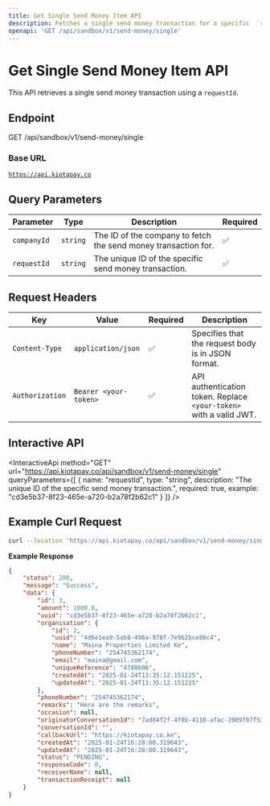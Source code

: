 ```yaml
---
title: Get Single Send Money Item API
description: Fetches a single send money transaction for a specific  `requestId`.
openapi: 'GET /api/sandbox/v1/send-money/single'
---
```


# Get Single Send Money Item API

This API retrieves a single send money transaction using a `requestId`.

## Endpoint

GET /api/sandbox/v1/send-money/single

### Base URL

[`https://api.kiotapay.co`](https://api.kiotapay.co)

## Query Parameters

| Parameter   | Type     | Description                                                    | Required |
| ----------- | -------- | -------------------------------------------------------------- | -------- |
| `companyId` | `string` | The ID of the company to fetch the send money transaction for. | ✅        |
| `requestId` | `string` | The unique ID of the specific send money transaction.          | ✅        |

## **Request Headers**

| Key             | Value                 | Required | Description                                                        |
| --------------- | --------------------- | -------- | ------------------------------------------------------------------ |
| `Content-Type`  | `application/json`    | ✅        | Specifies that the request body is in JSON format.                 |
| `Authorization` | `Bearer <your-token>` | ✅        | API authentication token. Replace `<your-token>` with a valid JWT. |

## Interactive API

<InteractiveApi
  method="GET"
  url="https://api.kiotapay.co/api/sandbox/v1/send-money/single"
  queryParameters={[
  {
    name: "requestId",
    type: "string",
    description: "The unique ID of the specific send money transaction.",
    required: true,
    example: "cd3e5b37-8f23-465e-a720-b2a78f2b62c1"
  }
]}
/>

## Example Curl Request

```bash
curl --location 'https://api.kiotapay.co/api/sandbox/v1/send-money/single?requestId=cd3e5b37-8f23-465e-a720-b2a78f2b62c1'
```

**Example Response**

```json
{
    "status": 200,
    "message": "Success",
    "data": {
        "id": 3,
        "amount": 1000.0,
        "uuid": "cd3e5b37-8f23-465e-a720-b2a78f2b62c1",
        "organisation": {
            "id": 2,
            "uuid": "4d6e1ea9-5ab8-496a-978f-7e9b2bce80c4",
            "name": "Maina Properties Limited Ke",
            "phoneNumber": "254745362174",
            "email": "maina@gmail.com",
            "uniqueReference": "4780606",
            "createdAt": "2025-01-24T13:35:12.151225",
            "updatedAt": "2025-01-24T13:35:12.151225"
        },
        "phoneNumber": "254745362174",
        "remarks": "Here are the remarks",
        "occasion": null,
        "originatorConversationId": "7ad84f2f-4f0b-4110-afac-2009f07f531a",
        "conversationId": "",
        "callbackUrl": "https://kiotapay.co.ke",
        "createdAt": "2025-01-24T16:28:00.319643",
        "updatedAt": "2025-01-24T16:28:00.319643",
        "status": "PENDING",
        "responseCode": 0,
        "receiverName": null,
        "transactionReceipt": null
    }
}
```